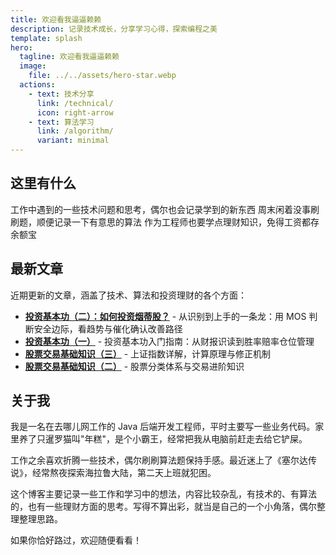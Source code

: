```yaml
---
title: 欢迎看我逼逼赖赖
description: 记录技术成长，分享学习心得，探索编程之美
template: splash
hero:
  tagline: 欢迎看我逼逼赖赖
  image:
    file: ../../assets/hero-star.webp
  actions:
    - text: 技术分享
      link: /technical/
      icon: right-arrow
    - text: 算法学习
      link: /algorithm/
      variant: minimal
---
```



## 这里有什么

<CardGrid stagger>
  <Card title="🖥️ 技术随笔" icon="laptop" href="/technical/">
    工作中遇到的一些技术问题和思考，偶尔也会记录学到的新东西
  </Card>
  <Card title="🧮 刷题记录" icon="puzzle" href="/algorithm/">
    周末闲着没事刷刷题，顺便记录一下有意思的算法
  </Card>
  <Card title="💰 理财日记" icon="approve-check" href="/investment/">
    作为工程师也要学点理财知识，免得工资都存余额宝
  </Card>
</CardGrid>

## 最新文章

近期更新的文章，涵盖了技术、算法和投资理财的各个方面：

- **[投资基本功（二）：如何投资烟蒂股？](/investment/basics/stock05/)** - 从识别到上手的一条龙：用 MOS 判断安全边际，看趋势与催化确认改善路径
- **[投资基本功（一）](/investment/basics/stock04/)** - 投资基本功入门指南：从财报识读到胜率赔率仓位管理
- **[股票交易基础知识（三）](/investment/basics/stock03/)** - 上证指数详解，计算原理与修正机制
- **[股票交易基础知识（二）](/investment/basics/stock02/)** - 股票分类体系与交易进阶知识

## 关于我

我是一名在去哪儿网工作的 Java 后端开发工程师，平时主要写一些业务代码。家里养了只暹罗猫叫"年糕"，是个小霸王，经常把我从电脑前赶走去给它铲屎。

工作之余喜欢折腾一些技术，偶尔刷刷算法题保持手感。最近迷上了《塞尔达传说》，经常熬夜探索海拉鲁大陆，第二天上班就犯困。

这个博客主要记录一些工作和学习中的想法，内容比较杂乱，有技术的、有算法的，也有一些理财方面的思考。写得不算出彩，就当是自己的一个小角落，偶尔整理整理思路。

如果你恰好路过，欢迎随便看看！